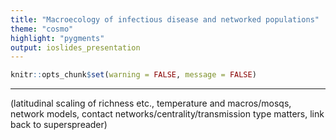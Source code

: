 ```yaml
---
title: "Macroecology of infectious disease and networked populations"
theme: "cosmo"
highlight: "pygments"
output: ioslides_presentation
---
```


<style type="text/css">
.main-container {
  max-width: 800px;
  margin-left: auto;
  margin-right: auto;
}
</style>

```r
knitr::opts_chunk$set(warning = FALSE, message = FALSE) 
```
---




(latitudinal scaling of richness etc., temperature and macros/mosqs, network models, contact networks/centrality/transmission type matters, link back to superspreader) 


